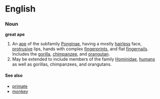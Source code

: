 =English=

===Noun===
'''great ape'''

# An [[ape]] of the subfamily [[w:Ponginae|Ponginae]], having a mostly [[hairless]] face, [[protrusive]] lips, hands with complex [[fingerprint]]s, and flat [[fingernail]]s.  Includes the [[gorilla]], [[chimpanzee]], and [[orangutan]].
# May be extended to include members of the family [[w:Hominidae|Hominidae]], [[human]]s as well as gorillas, chimpanzees, and orangutans.


====See also====

* [[primate]]
* [[monkey]]